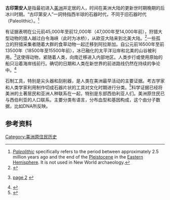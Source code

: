 '''古印第安人'''是指最初进入[[美洲|美洲]]并定居的人，时间在美洲大陆的更新世时期晚期的后冰川时期。“古印第安人”一詞特指西半球的石器时代，不同于旧石器时代（Paleolithic）。<ref>''[[Paleolithic|Paleolithic]]'' specifically refers to the period between approximately 2.5 million years ago and the end of the [[Pleistocene|Pleistocene]] in the [[Eastern_Hemisphere|Eastern Hemisphere]]. It is not used in New World archaeology.</ref>

有证据表明在公元前45,000年至前12,000年（47,000年至14,000年前），狩猎大型动物的猎人越过白令海峡（此时为冰桥），从欧亚大陆来到北美大陆。<ref name="Sonneborn-2007">{{cite book |author=Liz Sonneborn |title=Chronology of American Indian History |url=http://books.google.com/books?id=OKfBId96DTIC&pg=PA3 |date=January 2007 |publisher=Infobase Publishing |isbn=978-0-8160-6770-1 |page=3 |accessdate=29 November 2011 |archive-date=2021-01-25 |archive-url=https://web.archive.org/web/20210125180503/https://books.google.com/books?id=OKfBId96DTIC&pg=PA3 |dead-url=no }}</ref>一些孤立的狩猎采集者随着大群的食草动物一起迁移到阿拉斯加。自公元前16500年至前13500年（18500年至15500年前），冰已融化的太平洋沿岸和北美的山谷被利用。<ref name=First>{{cite web 
 |title=First Americans Endured 20,000-Year Layover - Jennifer Viegas, Discovery News 
 |url=http://dsc.discovery.com/news/2008/02/13/beringia-native-american.html 
 |accessdate=2009-11-18 
 |quote=Archaeological evidence, in fact, recognizes that people started to leave Beringia for the New World around 40,000 years ago, but rapid expansion into North America did not occur until about 15,000 years ago, when the ice had literally broken. 
 |deadurl=yes 
 |archiveurl=https://web.archive.org/web/20121010092348/http://dsc.discovery.com/news/2008/02/13/beringia-native-american.html 
 |archivedate=2012-10-10 
 }} [http://dsc.discovery.com/news/2008/02/13/beringia-native-american-02.html page 2] {{Wayback|url=http://dsc.discovery.com/news/2008/02/13/beringia-native-american-02.html |date=20120313061401 }}</ref>这使得动物，紧随着人类，向南迁移进入内部地区。人类步行或使用原始的船只沿着海岸线前行。确切的日期和人类在新世界的前进路线仍然在持续的争论中。<ref name="WardDavis1999">{{cite book |author1=H. Trawick Ward |author2=R. P. Stephen Davis |title=Time before history: the archaeology of North Carolina |url=http://books.google.com/books?id=0vVOdOSIv_cC&pg=PA2 |accessdate=29 November 2011 |year=1999 |publisher=UNC Press Books |isbn=978-0-8078-4780-0 |page=2 |archive-date=2016-12-30 |archive-url=https://web.archive.org/web/20161230181918/https://books.google.com/books?id=0vVOdOSIv_cC&pg=PA2 |dead-url=no }}</ref>

石制工具，特别是尖头器和刮削器，是人类在美洲最早活动的主要证据。考古学家和人类学家利用制作切成石器片状的工具对文化时期进行分类。<ref name=Phillips>{{cite web
 |title=Method and Theory in American Archaeology
 |url=http://www.questia.com/PM.qst?a=o&d=6136197
 |work=[[Gordon_Willey|Gordon Willey]] and [[Philip_Phillips_(archaeologist)|Philip Phillips]]
 |publisher=University of Chicago
 |year=1958
 |accessdate=2009-11-20
 |archive-date=2012-06-28
 |archive-url=https://web.archive.org/web/20120628025551/http://www.questia.com/PM.qst?a=o&d=6136197
 |dead-url=no
 }}</ref>科学证据已经将美洲的土著居民和亚洲人种联系在一起，特别是东部西伯利亚人们。美洲原住民已与西伯利亚的人口联系。主要分类有语言，分布血型和基因构成，这个由分子数据，比如DNA所反映。

==参考资料==
{{Reflist}}

[[Category:美洲原住民历史|Category:美洲原住民历史]]